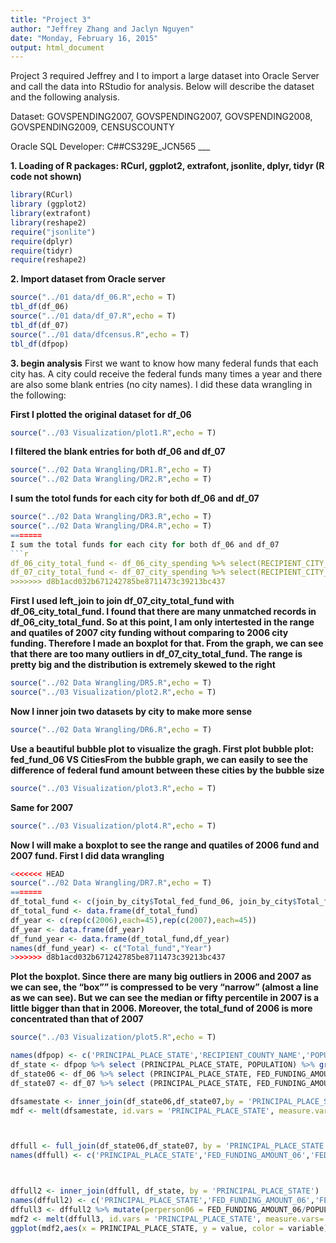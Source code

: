 ```yaml
---
title: "Project 3"
author: "Jeffrey Zhang and Jaclyn Nguyen"
date: "Monday, February 16, 2015"
output: html_document
---
```


Project 3 required Jeffrey and I to import a large dataset into Oracle Server and call the data into RStudio for analysis. Below will describe the dataset and the following analysis. 

Dataset: GOVSPENDING2007, GOVSPENDING2007, GOVSPENDING2008, GOVSPENDING2009, CENSUSCOUNTY

Oracle SQL Developer: C##CS329E_JCN565
___

__1. Loading of R packages: RCurl, ggplot2, extrafont, jsonlite, dplyr, tidyr (R code not shown)__

```r
library(RCurl)
library (ggplot2)
library(extrafont)
library(reshape2)
require("jsonlite")
require(dplyr)
require(tidyr)
require(reshape2)
```

__2. Import dataset from Oracle server__
```r
source("../01 data/df_06.R",echo = T)
tbl_df(df_06)
source("../01 data/df_07.R",echo = T)
tbl_df(df_07)
source("../01 data/dfcensus.R",echo = T)
tbl_df(dfpop)
```
__3. begin analysis__
First we want to know how many federal funds that each city has. A city could receive the federal funds many times a year and there are also some blank entries (no city names). I did these data wrangling in the following: 

__First I plotted the original dataset for df_06__
```r
source("../03 Visualization/plot1.R",echo = T)
```

__I filtered the blank entries for both df_06 and df_07__

```r
source("../02 Data Wrangling/DR1.R",echo = T)
source("../02 Data Wrangling/DR2.R",echo = T)
```

__I sum the totol funds for each city for both df_06 and df_07__
```r
source("../02 Data Wrangling/DR3.R",echo = T)
source("../02 Data Wrangling/DR4.R",echo = T)
=======
I sum the total funds for each city for both df_06 and df_07
```r
df_06_city_total_fund <- df_06_city_spending %>% select(RECIPIENT_CITY_NAME, FED_FUNDING_AMOUNT_06) %>% group_by(RECIPIENT_CITY_NAME) %>% summarise(total_spending = sum(FED_FUNDING_AMOUNT_06)) 
df_07_city_total_fund <- df_07_city_spending %>% select(RECIPIENT_CITY_NAME, FED_FUNDING_AMOUNT_07) %>% group_by(RECIPIENT_CITY_NAME) %>% summarise(total_spending = sum(FED_FUNDING_AMOUNT_07)) 
>>>>>>> d8b1acd032b671242785be8711473c39213bc437
```

__First I used left_join to join df_07_city_total_fund with df_06_city_total_fund. I found that there are many unmatched records in df_06_city_total_fund. So at this point, I am only intertested in the range and quatiles of 2007 city funding without comparing to 2006 city funding. Therefore I made an boxplot for that. From the graph, we can see that there are too many outliers in df_07_city_total_fund. The range is pretty big and the distribution is extremely skewed to the right__

```r
source("../02 Data Wrangling/DR5.R",echo = T)
source("../03 Visualization/plot2.R",echo = T)
```

__Now I inner join two datasets by city to make more sense__
```r
source("../02 Data Wrangling/DR6.R",echo = T)
```

__Use a beautiful bubble plot to visualize the gragh. First plot bubble plot: fed_fund_06 VS CitiesFrom the bubble graph, we can easily to see the difference of federal fund amount between these cities by the bubble size__
```r
source("../03 Visualization/plot3.R",echo = T)
```

__Same for 2007__
```r
source("../03 Visualization/plot4.R",echo = T)
```

__Now I will make a boxplot to see the range and quatiles of 2006 fund and 2007 fund. First I did data wrangling__
```r
<<<<<<< HEAD
source("../02 Data Wrangling/DR7.R",echo = T)
=======
df_total_fund <- c(join_by_city$Total_fed_fund_06, join_by_city$Total_fed_fund_07)
df_total_fund <- data.frame(df_total_fund)
df_year <- c(rep(c(2006),each=45),rep(c(2007),each=45))
df_year <- data.frame(df_year)
df_fund_year <- data.frame(df_total_fund,df_year)
names(df_fund_year) <- c("Total_fund","Year")
>>>>>>> d8b1acd032b671242785be8711473c39213bc437
```

__Plot the boxplot. Since there are many big outliers in 2006 and 2007 as we can see, the "box"" is compressed to be very "narrow" (almost a line as we can see). But we can see the median or fifty percentile in 2007 is a little bigger than that in 2006. Moreover, the total_fund of 2006 is more concentrated than that of 2007__
```r
source("../03 Visualization/plot5.R",echo = T)
```


```r
names(dfpop) <- c('PRINCIPAL_PLACE_STATE','RECIPIENT_COUNTY_NAME','POPULATION')
df_state <- dfpop %>% select (PRINCIPAL_PLACE_STATE, POPULATION) %>% group_by(PRINCIPAL_PLACE_STATE) %>% summarise(sum(POPULATION))
df_state06 <- df_06 %>% select (PRINCIPAL_PLACE_STATE, FED_FUNDING_AMOUNT_06) %>% group_by(PRINCIPAL_PLACE_STATE) %>% summarise(sum(FED_FUNDING_AMOUNT_06))
df_state07 <- df_07 %>% select (PRINCIPAL_PLACE_STATE, FED_FUNDING_AMOUNT_07) %>% group_by(PRINCIPAL_PLACE_STATE) %>% summarise(sum(FED_FUNDING_AMOUNT_07))

dfsamestate <- inner_join(df_state06,df_state07,by = 'PRINCIPAL_PLACE_STATE')
mdf <- melt(dfsamestate, id.vars = 'PRINCIPAL_PLACE_STATE', measure.vars = c('sum(FED_FUNDING_AMOUNT_06)', 'sum(FED_FUNDING_AMOUNT_07)')) %>% ggplot(aes(x = PRINCIPAL_PLACE_STATE, y = value, color = variable)) + geom_point()



dffull <- full_join(df_state06,df_state07, by = 'PRINCIPAL_PLACE_STATE')
names(dffull) <- c('PRINCIPAL_PLACE_STATE','FED_FUNDING_AMOUNT_06','FED_FUNDING_AMOUNT_07')



dffull2 <- inner_join(dffull, df_state, by = 'PRINCIPAL_PLACE_STATE')
names(dffull2) <- c('PRINCIPAL_PLACE_STATE','FED_FUNDING_AMOUNT_06','FED_FUNDING_AMOUNT_07', 'POPULATION')
dffull3 <- dffull2 %>% mutate(perperson06 = FED_FUNDING_AMOUNT_06/POPULATION, perperson07 = FED_FUNDING_AMOUNT_07/POPULATION)
mdf2 <- melt(dffull3, id.vars = 'PRINCIPAL_PLACE_STATE', measure.vars= c('perperson06','perperson07'))
ggplot(mdf2,aes(x = PRINCIPAL_PLACE_STATE, y = value, color = variable)) + geom_point()  + theme(axis.text.x=element_text(angle=90, size=10, vjust=0.5)) + labs(title="Governmental Funding Broken Down\nPer Person Per State", y="Total Funding per Person",x="State")
```


